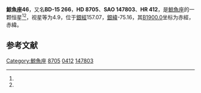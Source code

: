 {{Starbox begin
| name = 鯨魚座46
}}
{{Starbox observe
| epoch = [[J2000.0|J2000.0]]
| constell = [[鯨魚座|鯨魚座]]<ref name=SIMBAD>{{cite web
 | url=http://simbad.u-strasbg.fr/simbad/sim-id?Ident=HR+412
 | title=Pulsating variable Star
 | publisher=Centre de Données astronomiques de Strasbourg
 | work=SIMBAD
 | accessdate=2012-07-13
 | archive-date=2019-08-13
 | archive-url=https://web.archive.org/web/20190813140814/http://simbad.u-strasbg.fr/simbad/sim-id?Ident=HR+412
 }}</ref><ref name=DATA>{{cite web
 | url=http://vizier.u-strasbg.fr/viz-bin/VizieR-5?-out.add=.&-source=5050&-corr=PK=HR&-out.max=9999&HR=412
 | title=VizieR Detailed Page
 | accessdate=2012-07-13
 | archive-date=2016-03-04
 | archive-url=https://web.archive.org/web/20160304235252/http://vizier.u-strasbg.fr/viz-bin/VizieR-5?-out.add=.&-source=5050&-corr=PK=HR&-out.max=9999&HR=412
 | dead-url=no
 }}</ref>
| 星官 = 
| ra = {{RA|1|25|37.2}}<ref name=SIMBAD /><ref name=DATA />
| dec = {{DEC|-14|35|56}}<ref name=SIMBAD /><ref name=DATA />
| appmag_v = 4.9<ref name=SIMBAD /><ref name=DATA />
}}
{{Starbox character
| class = K2.5IIIb<ref name=SIMBAD /><ref name=DATA />
| b-v = 1.23<ref name=SIMBAD /><ref name=DATA />
| u-b = 1.26<ref name=SIMBAD /><ref name=DATA />
| r-i = <ref name=SIMBAD /><ref name=DATA />
| variable = 
}}
{{Starbox astrometry
| radial_v = 1.26
| prop_mo_ra = -23
| parallax = 0.007
| p_error = 
}}
{{Starbox catalog
| names =BD-15 266，[[SAO星表|SAO]] 147803，[[HD星表|HD]] 8705，[[HR星表|HR]] 412}}
{{Starbox reference |Simbad=HR+412}}
{{Starbox end}}

'''鯨魚座46'''，又名'''BD-15 266'''，'''HD 8705'''、'''SAO 147803'''、'''HR 412'''，是[[鯨魚座|鯨魚座]]的一颗恒星<ref name=SIMBAD /><ref name=DATA />，视星等为4.9，位于[[銀道座標系|銀經]]157.07，[[銀道座標系|銀緯]]-75.16，其[[B1900.0|B1900.0]]坐标为赤經{{RA|1|20|42.1}}，赤緯{{DEC|-15|-75.16|8}}。

== 参考文献 ==
{{reflist}}

{{star-stub}}

{{鯨魚座恒星}}
{{星官|天仓|6|21}}
[[Category:鯨魚座|Category:鯨魚座]]
[[Category:HD和HDE天體|8705]]
[[Category:HR天體|0412]]
[[Category:SAO天體|147803]]